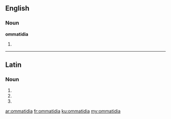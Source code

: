 ==English==
===Noun===
'''ommatidia'''

# {{plural of|ommatidium}}

----

==Latin==

===Noun===
{{la-noun-form|ommatidia}}

# {{inflection of|ommatidium||nom|p|lang=la}}
# {{inflection of|ommatidium||acc|p|lang=la}}
# {{inflection of|ommatidium||voc|p|lang=la}}

[[ar:ommatidia]]
[[fr:ommatidia]]
[[ku:ommatidia]]
[[my:ommatidia]]